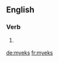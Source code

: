 ==English==

===Verb===
{{head|en|verb form}}

# {{lb|en|Geordie}} {{en-third-person singular of|myek}}

[[de:myeks]]
[[fr:myeks]]